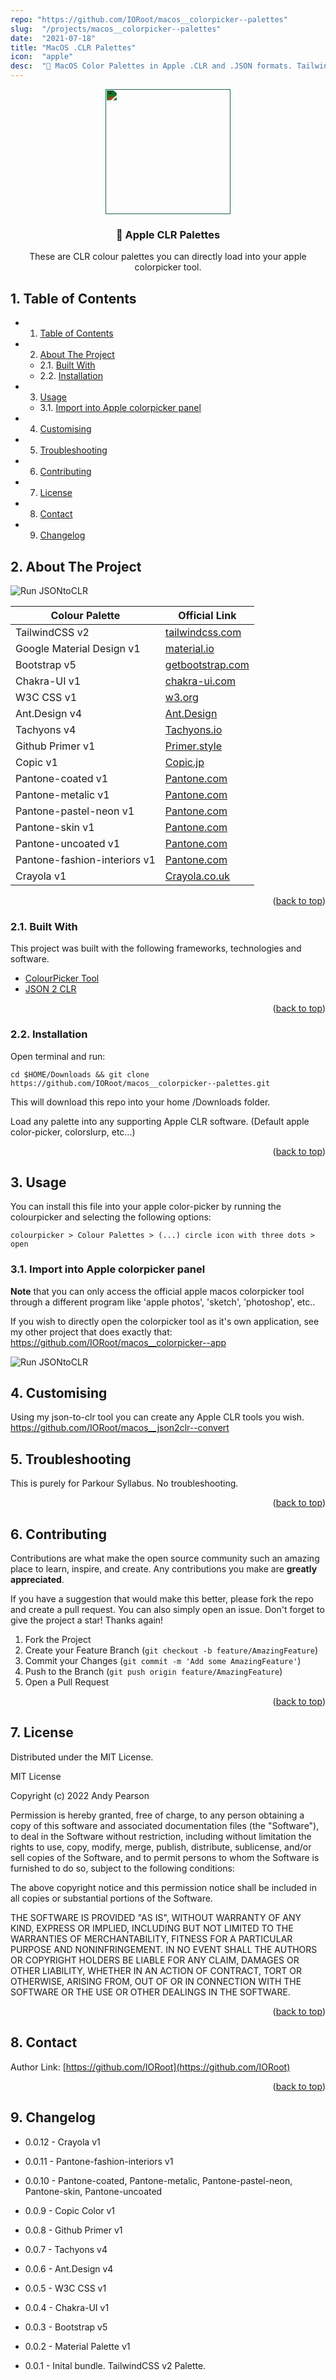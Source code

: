 ```yaml
---
repo: "https://github.com/IORoot/macos__colorpicker--palettes"
slug:  "/projects/macos__colorpicker--palettes"
date:  "2021-07-18"
title: "MacOS .CLR Palettes"
icon:  "apple"
desc:  "🌈 MacOS Color Palettes in Apple .CLR and .JSON formats. TailwindCSS, MaterialDesign, Bootstrap, W3C, Primer to Copic, Pantone and Crayola."
---
```


<div id="top"></div>

<div align="center">

<div style="filter: invert(88%) sepia(22%) saturate(1487%) hue-rotate(104deg) brightness(92%) contrast(80%);">
<img src="https://cdn.jsdelivr.net/npm/@mdi/svg@6.7.96/svg/palette.svg" style="width:200px;"/>
</div>

<h3 align="center">🌈 Apple CLR Palettes</h3>

<p align="center">
    These are CLR colour palettes you can directly load into your apple colorpicker tool.
</p>    
</div>

##  1. <a name='TableofContents'></a>Table of Contents


* 1. [Table of Contents](#TableofContents)
* 2. [About The Project](#AboutTheProject)
	* 2.1. [Built With](#BuiltWith)
	* 2.2. [Installation](#Installation)
* 3. [Usage](#Usage)
	* 3.1. [Import into Apple colorpicker panel](#ImportintoApplecolorpickerpanel)
* 4. [ Customising](#Customising)
* 5. [Troubleshooting](#Troubleshooting)
* 6. [Contributing](#Contributing)
* 7. [License](#License)
* 8. [Contact](#Contact)
* 9. [Changelog](#Changelog)


##  2. <a name='AboutTheProject'></a>About The Project


![Run JSONtoCLR](https://github.com/IORoot/macos__colorpicker--palettes/blob/497615f3405de477f3322fe77f0336acfff854b4/docs/collections.png?raw=true)

| Colour Palette     | Official Link                                                 |
| ------------------ | ------------------------------------------------------------ |
| TailwindCSS v2     | [tailwindcss.com](https://tailwindcss.com/docs/customizing-colors)              |
| Google Material Design v1 | [material.io](https://material.io/design/color/the-color-system.html#tools-for-picking-colors) |
| Bootstrap v5       | [getbootstrap.com](https://getbootstrap.com/docs/5.0/customize/color/)           |
| Chakra-UI v1       | [chakra-ui.com](https://chakra-ui.com/) |
| W3C CSS v1         | [w3.org](https://www.w3.org/wiki/CSS/Properties/color/keywords) |
| Ant.Design v4      | [Ant.Design](https://ant.design/docs/spec/colors) |
| Tachyons v4        | [Tachyons.io](https://tachyons.io/#principles) |
| Github Primer v1   | [Primer.style](https://primer.style/css/support/color-system) |
| Copic v1           | [Copic.jp](https://copic.jp/en/color/) |
| Pantone-coated v1  | [Pantone.com](https://www.pantone.com/uk/en/topic/swatches-chips-sheets) |
| Pantone-metalic v1  | [Pantone.com](https://www.pantone.com/uk/en/topic/swatches-chips-sheets) |
| Pantone-pastel-neon v1  | [Pantone.com](https://www.pantone.com/uk/en/topic/swatches-chips-sheets) |
| Pantone-skin v1  | [Pantone.com](https://www.pantone.com/uk/en/topic/swatches-chips-sheets) |
| Pantone-uncoated v1  | [Pantone.com](https://www.pantone.com/uk/en/topic/swatches-chips-sheets) |
| Pantone-fashion-interiors v1  | [Pantone.com](https://www.pantone.com/uk/en/topic/swatches-chips-sheets) |
| Crayola v1 | [Crayola.co.uk](http://www.crayola.co.uk/) |


<p align="right">(<a href="#top">back to top</a>)</p>


###  2.1. <a name='BuiltWith'></a>Built With

This project was built with the following frameworks, technologies and software.

* [ColourPicker Tool](https://github.com/IORoot/macos__colorpicker--app)
* [JSON 2 CLR](https://github.com/IORoot/macos__json2clr--convert)

<p align="right">(<a href="#top">back to top</a>)</p>


###  2.2. <a name='Installation'></a>Installation


Open terminal and run:
```
cd $HOME/Downloads && git clone https://github.com/IORoot/macos__colorpicker--palettes.git
```
This will download this repo into your home /Downloads folder.

Load any palette into any supporting Apple CLR software. (Default apple color-picker, colorslurp, etc...)


<p align="right">(<a href="#top">back to top</a>)</p>


##  3. <a name='Usage'></a>Usage


You can install this file into your apple color-picker by running the colourpicker and selecting the following options:

```
colourpicker > Colour Palettes > (...) circle icon with three dots > open
```

###  3.1. <a name='ImportintoApplecolorpickerpanel'></a>Import into Apple colorpicker panel

**Note** that you can only access the official apple macos colorpicker tool through a different program like 'apple photos', 'sketch', 'photoshop', etc..

If you wish to directly open the colorpicker tool as it's own application, see my other project that does exactly that:
https://github.com/IORoot/macos__colorpicker--app


![Run JSONtoCLR](https://github.com/IORoot/macos__colorpicker--palettes/blob/ee62f0dbd737b03c75aa43ea0fe0d8a00debf82c/docs/video_loadclr.gif?raw=true)


##  4. <a name='Customising'></a> Customising

Using my json-to-clr tool you can create any Apple CLR tools you wish. 
https://github.com/IORoot/macos__json2clr--convert

##  5. <a name='Troubleshooting'></a>Troubleshooting

This is purely for Parkour Syllabus. No troubleshooting.

<p align="right">(<a href="#top">back to top</a>)</p>


##  6. <a name='Contributing'></a>Contributing

Contributions are what make the open source community such an amazing place to learn, inspire, and create. Any contributions you make are **greatly appreciated**.

If you have a suggestion that would make this better, please fork the repo and create a pull request. You can also simply open an issue.
Don't forget to give the project a star! Thanks again!

1. Fork the Project
2. Create your Feature Branch (`git checkout -b feature/AmazingFeature`)
3. Commit your Changes (`git commit -m 'Add some AmazingFeature'`)
4. Push to the Branch (`git push origin feature/AmazingFeature`)
5. Open a Pull Request

<p align="right">(<a href="#top">back to top</a>)</p>



##  7. <a name='License'></a>License

Distributed under the MIT License.

MIT License

Copyright (c) 2022 Andy Pearson

Permission is hereby granted, free of charge, to any person obtaining a copy
of this software and associated documentation files (the "Software"), to deal
in the Software without restriction, including without limitation the rights
to use, copy, modify, merge, publish, distribute, sublicense, and/or sell
copies of the Software, and to permit persons to whom the Software is
furnished to do so, subject to the following conditions:

The above copyright notice and this permission notice shall be included in all
copies or substantial portions of the Software.

THE SOFTWARE IS PROVIDED "AS IS", WITHOUT WARRANTY OF ANY KIND, EXPRESS OR
IMPLIED, INCLUDING BUT NOT LIMITED TO THE WARRANTIES OF MERCHANTABILITY,
FITNESS FOR A PARTICULAR PURPOSE AND NONINFRINGEMENT. IN NO EVENT SHALL THE
AUTHORS OR COPYRIGHT HOLDERS BE LIABLE FOR ANY CLAIM, DAMAGES OR OTHER
LIABILITY, WHETHER IN AN ACTION OF CONTRACT, TORT OR OTHERWISE, ARISING FROM,
OUT OF OR IN CONNECTION WITH THE SOFTWARE OR THE USE OR OTHER DEALINGS IN THE
SOFTWARE.

<p align="right">(<a href="#top">back to top</a>)</p>



##  8. <a name='Contact'></a>Contact

Author Link: [https://github.com/IORoot](https://github.com/IORoot)

<p align="right">(<a href="#top">back to top</a>)</p>

##  9. <a name='Changelog'></a>Changelog


- 0.0.12 - Crayola v1

- 0.0.11 - Pantone-fashion-interiors v1

- 0.0.10 - Pantone-coated, Pantone-metalic, Pantone-pastel-neon, Pantone-skin, Pantone-uncoated

- 0.0.9 - Copic Color v1

- 0.0.8 - Github Primer v1

- 0.0.7 - Tachyons v4

- 0.0.6 - Ant.Design v4

- 0.0.5 - W3C CSS v1

- 0.0.4 - Chakra-UI v1

- 0.0.3 - Bootstrap v5

- 0.0.2 - Material Palette v1

- 0.0.1 - Inital bundle. TailwindCSS v2 Palette.
